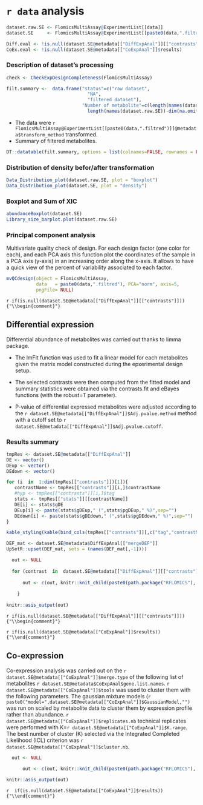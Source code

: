 
# `r data` analysis

```r

dataset.raw.SE <- FlomicsMultiAssay@ExperimentList[[data]]
dataset.SE     <- FlomicsMultiAssay@ExperimentList[[paste0(data,".filtred")]]

Diff.eval <- !is.null(dataset.SE@metadata[["DiffExpAnal"]][["contrasts"]])
CoEx.eval <- !is.null(dataset.SE@metadata[["CoExpAnal"]]$results)

```


### Description of dataset's processing

```r
check <- CheckExpDesignCompleteness(FlomicsMultiAssay)

filt.summary <-  data.frame("status"=c("raw dataset",
                              "NA",
                              "filtered dataset"),
                            "Number of metabolite"=c(length(names(dataset.raw.SE)),
                              length(names(dataset.raw.SE))-dim(na.omit(assay(dataset.SE)))[1],      length(names(dataset.SE))))
```

* The data were `r FlomicsMultiAssay@ExperimentList[[paste0(data,".filtred")]]@metadata$transform_method` transformed.
* Summary of filtered metabolites.

```r
DT::datatable(filt.summary, options = list(colnames=FALSE, rownames = FALSE, pageLength = 10, scrollX = T, dom = 'tip'),class = 'cell-border stripe')
```

### Distribution of density befor/after transformation

```r
Data_Distribution_plot(dataset.raw.SE, plot = "boxplot")
Data_Distribution_plot(dataset.SE, plot = "density")
```

### Boxplot and Sum of XIC  

```r
abundanceBoxplot(dataset.SE)
Library_size_barplot.plot(dataset.raw.SE)
```

### Principal component analysis

Multivariate quality check of design. For each design factor (one color for each), and each PCA axis this function plot the coordinates of the sample in a PCA axis (y-axis) in an increasing order along the x-axis. It allows to have a quick view of the percent of variability associated to each factor.

```r
mvQCdesign(object = FlomicsMultiAssay,
           data   = paste0(data,".filtred"), PCA="norm", axis=5, 
           pngFile= NULL) 
```

`r if(is.null(dataset.SE@metadata[["DiffExpAnal"]][["contrasts"]])) {"\\begin{comment}"}`

## Differential expression 

Differential abundance of metabolites was carried out thanks to limma package.

 * The lmFit function was used to fit a linear model for each metabolites given the matrix
model constructed during the epxerimental design setup.

 * The selected contrasts were then computed from the fitted model and summary statistics were obtained via the contrasts.fit and eBayes functions (with the robust=T parameter). 

 * P-value of differential expressed metabolites were adjusted according to the `r dataset.SE@metadata[["DiffExpAnal"]]$Adj.pvalue.method` method
with a cutoff set to `r dataset.SE@metadata[["DiffExpAnal"]]$Adj.pvalue.cutoff`.


### Results summary


```r

tmpRes <- dataset.SE@metadata[["DiffExpAnal"]]
DE <- vector()
DEup <- vector()
DEdown <- vector()

for (i  in  1:dim(tmpRes[["contrasts"]])[1]){
   contrastName <- tmpRes[["contrasts"]][i,]$contrastName
   #hyp <- tmpRes[["contrasts"]][i,]$tag
   stats <- tmpRes[["stats"]][[contrastName]]
   DE[i] <- stats$gDE
   DEup[i] <- paste(stats$gDEup," (",stats$pgDEup," %)",sep="")
   DEdown[i] <- paste(stats$gDEdown," (",stats$pgDEdown," %)",sep="")
}
```

```r
kable_styling(kable(bind_cols(tmpRes[["contrasts"]][,c("tag","contrastName")], data.frame("Nb DE"=DE,"Nb DEup"=DEup,"Nb DEdown"=DEdown)), row.names=FALSE, caption=NULL, format="html"), font_size=12)
```


```r

DEF_mat <- dataset.SE@metadata$DiffExpAnal[["mergeDEF"]]
UpSetR::upset(DEF_mat, sets = (names(DEF_mat[,-1]))) 

```


```r

  out <- NULL
  
  for (contrast  in  dataset.SE@metadata[["DiffExpAnal"]][["contrasts"]]$contrastName) {
    
      out <- c(out, knitr::knit_child(paste0(path.package("RFLOMICS"), "/RFLOMICSapp/","report_04_diff_analysis_per_contrast.Rmd"), quiet=TRUE))  
      
    }
    
knitr::asis_output(out)

```

`r if(is.null(dataset.SE@metadata[["DiffExpAnal"]][["contrasts"]]))  {"\\begin{comment}"}`


`r if(is.null(dataset.SE@metadata[["CoExpAnal"]]$results)) {"\\end{comment}"}`

## Co-expression

Co-expression analysis was carried out on the `r dataset.SE@metadata[["CoExpAnal"]]$merge.type`
of the following list of metabolites `r dataset.SE@metadata$CoExpAnal$gene.list.names`. 
`r dataset.SE@metadata[["CoExpAnal"]]$tools` was
used to cluster them with the following parameters. The gaussian mixture models (`r paste0("model=",dataset.SE@metadata[["CoExpAnal"]]$GaussianModel,"")` was run on scaled by metabolite data to cluster them by expression profile rather than abundance.
`r dataset.SE@metadata[["CoExpAnal"]]$replicates.nb` technical replicates were performed with K=`r dataset.SE@metadata[["CoExpAnal"]]$K.range`. 
The best number of cluster (K) selected via the Integrated Completed Likelihood (ICL) criterion 
was `r dataset.SE@metadata[["CoExpAnal"]]$cluster.nb`.


```r

  out <- NULL

      out <- c(out, knitr::knit_child(paste0(path.package("RFLOMICS"), "/RFLOMICSapp/","report_05_coexp_analysis.Rmd"), quiet=TRUE))  
    
knitr::asis_output(out)

```

`r  if(is.null(dataset.SE@metadata[["CoExpAnal"]]$results)) {"\\end{comment}"}`

